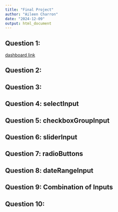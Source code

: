 ```yaml
---
title: "Final Project"
author: "Aileen Charron"
date: "2024-12-09"
output: html_document
---
```


## Question 1:

[dashboard link](final_Q1.html)

## Question 2:

## Question 3:

## Question 4: selectlnput

## Question 5: checkboxGroupInput

## Question 6: sliderInput

## Question 7: radioButtons

## Question 8: dateRangeInput

## Question 9: Combination of Inputs

## Question 10:
